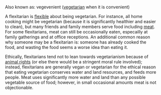 Also known as: vegevenient ([[vegetarian]] when it is convenient)

A flexitarian is [[flexible]] about being vegetarian.  For instance, all home cooking might be vegetarian (because it is significantly healthier and easier to clean), but many friends and family members serve food including [[meat]].  For some flexitarians, meat can still be occasionally eaten, especailly at family gatherings and at office receptions. An additional common reason why someone may be a flexitarian is: someone has already cooked the food, and wasting the food seems a worse idea than eating it.  

Ethically, flexitarians tend not to lean towards vegetarianism because of [[animal rights]] (or else there would be a stringent moral rule involved); instead, flexitarians are generally vegan or vegetarian for the ethical reason that eating vegetarian conserves water and land resources, and feeds more people. Meat uses significantly more water and land than any possible vegetable source of food; however, in small occasional amounts meat is not objectionable.